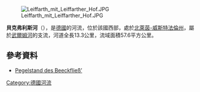 {{Multiple issues|
{{Expand language|1=de|time=2020-07-09T02:24:19+00:00}}
{{No footnotes|time=2020-07-09T03:50:40+00:00}}
{{Onesource|time=2020-07-09T03:50:40+00:00}}
}}
{{Coord|51.007324|N|6.175779|E|display=title}}
[[Image:Leiffarth_mit_Leiffarther_Hof.JPG|right]]

'''貝克弗利斯河'''（{{lang-de|Beeckfließ}}），是[[德國|德國]]的河流，位於該國西部，處於[[北萊茵-威斯特法倫州|北萊茵-威斯特法倫州]]，屬於[[武爾姆河|武爾姆河]]的支流，河道全長13.3公里，流域面積57.6平方公里。

==參考資料==
*[http://luadb.it.nrw.de/LUA/hygon/pegel.php?stationsname_n=&stationsname=Honsdorf&hoehe=468&breite=724&mparent=P&ersterAufruf=aktuelle%2BWerte Pegelstand des Beeckfließ’] {{Wayback|url=http://luadb.it.nrw.de/LUA/hygon/pegel.php?stationsname_n=&stationsname=Honsdorf&hoehe=468&breite=724&mparent=P&ersterAufruf=aktuelle%2BWerte |date=20160304093827 }}

{{Germany-geo-stub}}
[[Category:德國河流|Category:德國河流]]